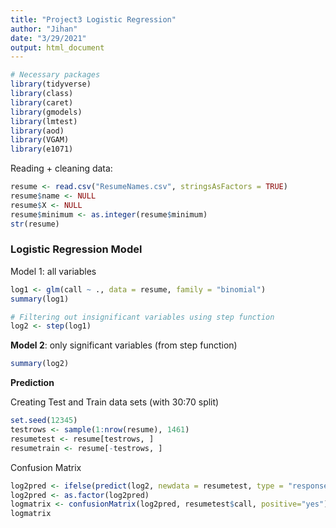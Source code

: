 ```yaml
---
title: "Project3 Logistic Regression"
author: "Jihan"
date: "3/29/2021"
output: html_document
---
```


```r
# Necessary packages
library(tidyverse)
library(class)
library(caret)
library(gmodels)
library(lmtest)
library(aod)
library(VGAM)
library(e1071)
```

Reading + cleaning data:
```r
resume <- read.csv("ResumeNames.csv", stringsAsFactors = TRUE)
resume$name <- NULL
resume$X <- NULL
resume$minimum <- as.integer(resume$minimum)
str(resume)
```

### Logistic Regression Model

Model 1: all variables
```r
log1 <- glm(call ~ ., data = resume, family = "binomial")
summary(log1)
```

```r
# Filtering out insignificant variables using step function
log2 <- step(log1)
```

**Model 2**: only significant variables (from step function)
```r
summary(log2)
```

**Prediction**

Creating Test and Train data sets (with 30:70 split)
```r
set.seed(12345)
testrows <- sample(1:nrow(resume), 1461)
resumetest <- resume[testrows, ]
resumetrain <- resume[-testrows, ]
```

Confusion Matrix
```r
log2pred <- ifelse(predict(log2, newdata = resumetest, type = "response") > 0.2, "yes", "no")
log2pred <- as.factor(log2pred)
logmatrix <- confusionMatrix(log2pred, resumetest$call, positive="yes")
logmatrix
```




